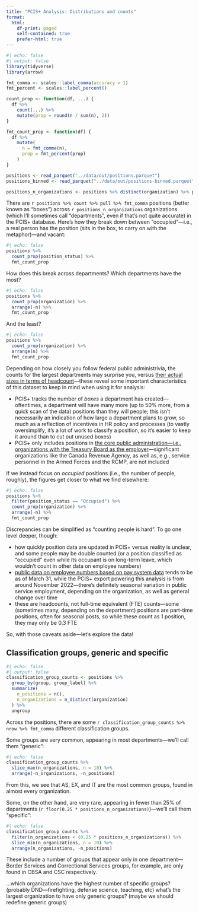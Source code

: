 ```yaml
---
title: "PCIS+ Analysis: Distributions and counts"
format:
  html:
    df-print: paged
    self-contained: true
    prefer-html: true
---
```


```r
#| echo: false
#| output: false
library(tidyverse)
library(arrow)

fmt_comma <- scales::label_comma(accuracy = 1)
fmt_percent <- scales::label_percent()

count_prop <- function(df, ...) {
  df %>%
    count(...) %>%
    mutate(prop = round(n / sum(n), 2))
}

fmt_count_prop <- function(df) {
  df %>%
    mutate(
      n = fmt_comma(n),
      prop = fmt_percent(prop)
    )
}

positions <- read_parquet("../data/out/positions.parquet")
positions_binned <- read_parquet("../data/out/positions-binned.parquet")

positions_n_organizations <- positions %>% distinct(organization) %>% pull %>% length
```

There are `r positions %>% count %>% pull %>% fmt_comma` positions (better known as “boxes”) across `r positions_n_organizations` organizations (which I’ll sometimes call “departments”, even if that’s not quite accurate) in the PCIS+ database. Here’s how they break down between “occupied”—i.e., a real person has the position (sits in the box, to carry on with the metaphor)—and vacant:

```r
#| echo: false
positions %>%
  count_prop(position_status) %>%
  fmt_count_prop
```

How does this break across departments? Which departments have the most?

```r
#| echo: false
positions %>%
  count_prop(organization) %>%
  arrange(-n) %>%
  fmt_count_prop
```

And the least?

```r
#| echo: false
positions %>%
  count_prop(organization) %>%
  arrange(n) %>%
  fmt_count_prop
```

Depending on how closely you follow federal public administrivia, the counts for the largest departments may surprise you, versus [their actual sizes in terms of headcount](https://www.canada.ca/en/treasury-board-secretariat/services/innovation/human-resources-statistics/population-federal-public-service-department.html)—these reveal some important characteristics of this dataset to keep in mind when using it for analysis:

- PCIS+ tracks the number of _boxes_ a department has created—oftentimes, a department will have many more (up to 50% more, from a quick scan of the data) positions than they will people; this isn’t necessarily an indication of how large a department plans to grow, so much as a reflection of incentives in HR policy and processes (to vastly oversimplify, it’s a lot of work to classify a position, so it’s easier to keep it around than to cut out unused boxes)
- PCIS+ only includes positions in [the core public administration—i.e., organizations with the Treasury Board as the employer](https://www.canada.ca/en/public-service-commission/services/public-service-hiring-guides/information-staffing-obligations.html)—significant organizations like the Canada Revenue Agency, as well as, e.g., service personnel in the Armed Forces and the RCMP, are not included

If we instead focus on _occupied_ positions (i.e., the number of people, roughly), the figures get closer to what we find elsewhere:

```r
#| echo: false
positions %>%
  filter(position_status == "Occupied") %>%
  count_prop(organization) %>%
  arrange(-n) %>%
  fmt_count_prop
```

Discrepancies can be simplified as “counting people is hard”. To go one level deeper, though:

- how quickly position data are updated in PCIS+ versus reality is unclear, and some people may be double counted (or a position classified as “occupied” even while its occupant is on long-term leave, which wouldn’t count in other data on employee numbers)
- [public data on employee numbers based on pay system data](https://www.canada.ca/en/treasury-board-secretariat/services/innovation/human-resources-statistics/population-federal-public-service-department.html) tends to be as of March 31, while the PCIS+ export powering this analysis is from around November 2022—there’s definitely seasonal variation in public service employment, depending on the organization, as well as general change over time
- these are headcounts, not full-time equivalent (FTE) counts—some (sometimes many, depending on the department) positions are part-time positions, often for seasonal posts, so while these count as 1 position, they may only be 0.3 FTE

So, with those caveats aside—let’s explore the data!



## Classification groups, generic and specific

```r
#| echo: false
#| output: false
classification_group_counts <- positions %>%
  group_by(group, group_label) %>%
  summarize(
    n_positions = n(),
    n_organizations = n_distinct(organization)
  ) %>%
  ungroup
```

Across the positions, there are some `r classification_group_counts %>% nrow %>% fmt_comma` different classification groups.

Some groups are very common, appearing in most departments—we’ll call them “generic”:

```r
#| echo: false
classification_group_counts %>%
  slice_max(n_organizations, n = 10) %>%
  arrange(-n_organizations, -n_positions)
```

From this, we see that AS, EX, and IT are the most common groups, found in almost every organization.

Some, on the other hand, are very rare, appearing in fewer than 25% of departments (`r floor(0.25 * positions_n_organizations)`)—we’ll call them “specific”:

```r
#| echo: false
classification_group_counts %>%
  filter(n_organizations < (0.25 * positions_n_organizations)) %>%
  slice_min(n_organizations, n = 10) %>%
  arrange(n_organizations, -n_positions)
```

These include a number of groups that appear only in one department—Border Services and Correctional Services groups, for example, are only found in CBSA and CSC respectively.

...which organizations have the highest number of specific groups? (probably DND—firefighting, defense science, teaching, etc) what's the largest organization to have only generic groups? (maybe we should redefine generic groups)
